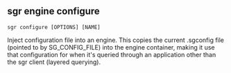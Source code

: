 
## sgr engine configure

```sgr configure [OPTIONS] [NAME]```

Inject configuration file into an engine. This copies
the current .sgconfig file (pointed to by SG_CONFIG_FILE) into
the engine container, making it use that configuration for
when it's queried through an application other than the sgr client
(layered querying).
